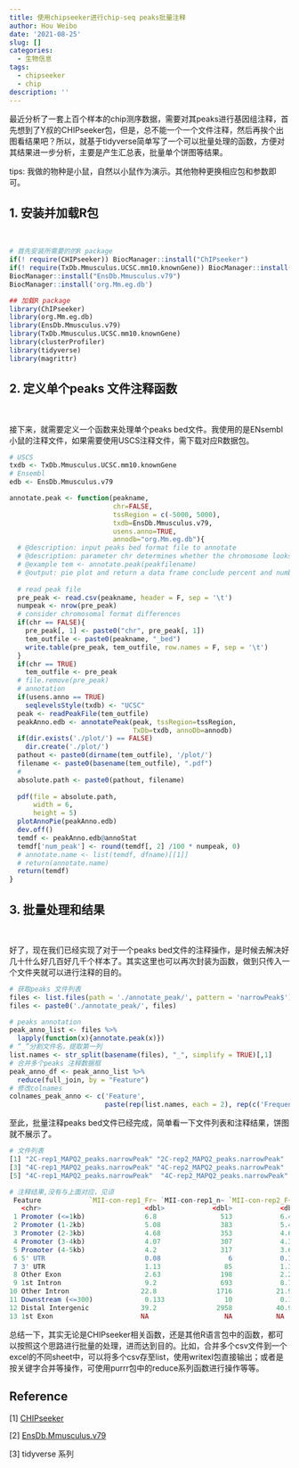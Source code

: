 ```yaml
---
title: 使用chipseeker进行chip-seq peaks批量注释
author: Hou Weibo
date: '2021-08-25'
slug: []
categories:
  - 生物信息
tags:
  - chipseeker
  - chip
description: ''
---
```


最近分析了一套上百个样本的chip测序数据，需要对其peaks进行基因组注释，首先想到了Y叔的CHIPseeker包，但是，总不能一个一个文件注释，然后再挨个出图看结果吧？所以，就基于tidyverse简单写了一个可以批量处理的函数，方便对其结果进一步分析，主要是产生汇总表，批量单个饼图等结果。

tips: 我做的物种是小鼠，自然以小鼠作为演示。其他物种更换相应包和参数即可。

## 1. 安装并加载R包

<br>

```{r，eval=F}
# 首先安装所需要的的R package
if(! require(CHIPseeker)) BiocManager::install("ChIPseeker")
if(! require(TxDb.Mmusculus.UCSC.mm10.knownGene)) BiocManager::install("TxDb.Mmusculus.UCSC.mm10.knownGene")
BiocManager::install("EnsDb.Mmusculus.v79")
BiocManager::install('org.Mm.eg.db')
```

```r
## 加载R package
library(ChIPseeker)
library(org.Mm.eg.db)
library(EnsDb.Mmusculus.v79)
library(TxDb.Mmusculus.UCSC.mm10.knownGene)
library(clusterProfiler)
library(tidyverse)
library(magrittr)
```

## 2. 定义单个peaks 文件注释函数

<br>

接下来，就需要定义一个函数来处理单个peaks bed文件。我使用的是ENsembl小鼠的注释文件，如果需要使用USCS注释文件，需下载对应R数据包。
```r
# USCS
txdb <- TxDb.Mmusculus.UCSC.mm10.knownGene
# Ensembl
edb <- EnsDb.Mmusculus.v79

annotate.peak <- function(peakname, 
                          chr=FALSE,
                          tssRegion = c(-5000, 5000), 
                          txdb=EnsDb.Mmusculus.v79,
                          usens.anno=TRUE,
                          annodb="org.Mm.eg.db"){
  # @description: input peaks bed format file to annotate
  # @description: parameter chr determines whether the chromosome looks like this: "chr1"
  # @example tem <- annotate.peak(peakfilename)
  # @output: pie plot and return a data frame conclude percent and number of peaks in genome annotation region 
  
  # read peak file
  pre_peak <- read.csv(peakname, header = F, sep = '\t')
  numpeak <- nrow(pre_peak)
  # consider chromosomal format differences 
  if(chr == FALSE){
    pre_peak[, 1] <- paste0("chr", pre_peak[, 1])
    tem_outfile <- paste0(peakname, "_bed")
    write.table(pre_peak, tem_outfile, row.names = F, sep = '\t')
  }
  if(chr == TRUE) 
    tem_outfile <- pre_peak 
  # file.remove(pre_peak)
  # annotation
  if(usens.anno == TRUE)
    seqlevelsStyle(txdb) <- "UCSC"
  peak <- readPeakFile(tem_outfile)
  peakAnno.edb <- annotatePeak(peak, tssRegion=tssRegion,
                               TxDb=txdb, annoDb=annodb)
  if(dir.exists('./plot/') == FALSE)
    dir.create('./plot/')
  pathout <- paste0(dirname(tem_outfile), '/plot/')
  filename <- paste0(basename(tem_outfile), ".pdf")
  # 
  absolute.path <- paste0(pathout, filename)
  
  pdf(file = absolute.path,
      width = 6,
      height = 5)
  plotAnnoPie(peakAnno.edb)
  dev.off()
  temdf <- peakAnno.edb@annoStat
  temdf['num_peak'] <- round(temdf[, 2] /100 * numpeak, 0) 
  # annotate.name <- list(temdf, dfname)[[1]]
  # return(annotate.name)
  return(temdf)
}
```

## 3. 批量处理和结果

<br>

好了，现在我们已经实现了对于一个peaks bed文件的注释操作，是时候去解决好几十什么好几百好几千个样本了。其实这里也可以再次封装为函数，做到只传入一个文件夹就可以进行注释的目的。
```r
# 获取peaks 文件列表
files <- list.files(path = './annotate_peak/', pattern = 'narrowPeak$')
files <- paste0('./annotate_peak/', files)

# peaks annotation
peak_anno_list <- files %>% 
  lapply(function(x){annotate.peak(x)})
# “_”分割文件名，提取第一列
list.names <- str_split(basename(files), "_", simplify = TRUE)[,1]
# 合并多个peaks 注释数据框
peak_anno_df <- peak_anno_list %>%
  reduce(full_join, by = "Feature")
# 修改colnames
colnames_peak_anno <- c('Feature', 
                        paste(rep(list.names, each = 2), rep(c('Frequency', 'num_peak'), length(list.names)), sep = '_'))
```

至此，批量注释peaks bed文件已经完成，简单看一下文件列表和注释结果，饼图就不展示了。
```r
# 文件列表
[1] "2C-rep1_MAPQ2_peaks.narrowPeak" "2C-rep2_MAPQ2_peaks.narrowPeak"
[3] "4C-rep1_MAPQ2_peaks.narrowPeak" "4C-rep2_MAPQ2_peaks.narrowPeak"
[5] "4C-rep1_MAPQ2_peaks.narrowPeak"  "4C-rep2_MAPQ2_peaks.narrowPeak"

# 注释结果,没有与上面对应，见谅
 Feature            `MII-con-rep1_Fr~ `MII-con-rep1_n~ `MII-con-rep2_F~ `MII-con-rep2_n~
   <chr>                          <dbl>            <dbl>            <dbl>            <dbl>
 1 Promoter (<=1kb)               6.8                513            6.41               440
 2 Promoter (1-2kb)               5.08               383            5.49               377
 3 Promoter (2-3kb)               4.68               353            4.61               316
 4 Promoter (3-4kb)               4.07               307            4.31               295
 5 Promoter (4-5kb)               4.2                317            3.63               249
 6 5' UTR                         0.08                 6            0.146               10
 7 3' UTR                         1.13                85            1.35                92
 8 Other Exon                     2.63               198            2.26               155
 9 1st Intron                     9.2                693            8.79               603
10 Other Intron                  22.8               1716           21.9               1504
11 Downstream (<=300)             0.133               10            0.146               10
12 Distal Intergenic             39.2               2958           40.9               2809
13 1st Exon                      NA                   NA           NA                   NA
```

总结一下，其实无论是CHIPseeker相关函数，还是其他R语言包中的函数，都可以按照这个思路进行批量的处理，进而达到目的。比如，合并多个csv文件到一个excel的不同sheet中，可以将多个csv存至list，使用writexl包直接输出；或者是按关键字合并等操作，可使用purrr包中的reduce系列函数进行操作等等。

## Reference
[1] [CHIPseeker](https://bioconductor.org/packages/release/bioc/vignettes/ChIPseeker/inst/doc/ChIPseeker.html)

[2] [EnsDb.Mmusculus.v79](https://www.bioconductor.org/packages/release/data/annotation/html/EnsDb.Mmusculus.v79.html)

[3] tidyverse 系列
